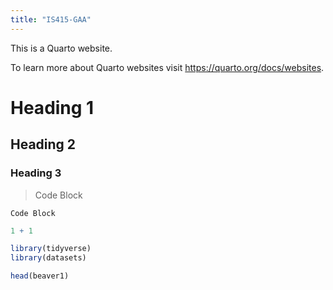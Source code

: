 ```yaml
---
title: "IS415-GAA"
---
```


This is a Quarto website.

To learn more about Quarto websites visit <https://quarto.org/docs/websites>.

# Heading 1

## Heading 2

### Heading 3

> Code Block

    Code Block

```r
1 + 1
```

```r
library(tidyverse)
library(datasets)

head(beaver1)
```
